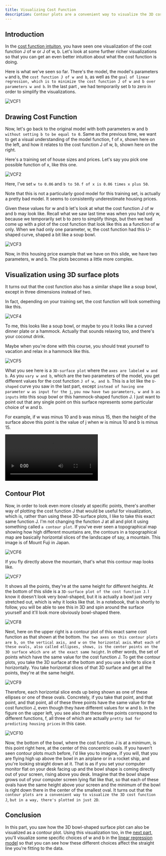 ```yaml
---
title: Visualizing Cost Function
description: Contour plots are a convenient way to visualize the 3D cost function J, but in a way, there's plotted in just 2D
---
```


## Introduction 
In the [cost function intuiton](./cost-function-intuition), you have seen one visualization of the cost function J of w or J of w, b. Let's look at some further richer visualizations so that you can get an even better intuition about what the cost function is doing. 

Here is what we've seen so far. There's the model, the model's parameters `w` and `b`, the `cost function J of w and b`, as well as the `goal of linear regression, which is to minimize the cost function J of w and b over parameters w and b`. In the last part , we had temporarily set b to zero in order to simplify the visualizations.

![VCF1](/SL/RegressionModel/VCF1.png)

## Drawing Cost Function 
Now, let's go back to the original model with both parameters w and b `without setting b to be equal to 0`. Same as the previous time, we want to get a visual understanding of the model function, f of x, shown here on the left, and how it relates to the cost function J of w, b, shown here on the right. 

Here's a training set of house sizes and prices. Let's say you pick one possible function of x, like this one. 

![VCF2](/SL/RegressionModel/VCF2.png)

Here, I've set `w to 0.06` and `b to 50`. `f of x is 0.06 times x plus 50`. 

<Callout>
Note that this is not a particularly good model for this training set, is actually a pretty bad model. It seems to consistently underestimate housing prices. 
</Callout>

Given these values for w and b let's look at what the cost function J of w and b may look like. Recall what we saw last time was when you had only w, because we temporarily set b to zero to simplify things, but then we had come up with a plot of the cost function that look like this as a function of w only. When we had only one parameter, w, the cost function had this U-shaped curve, shaped a bit like a soup bowl.

![VCF3](/SL/RegressionModel/VCF3.png)

Now, in this housing price example that we have on this slide, we have two parameters, w and b. The plots becomes a little more complex. 

## Visualization using 3D surface plots
It turns out that the cost function also has a similar shape like a soup bowl, except in three dimensions instead of two. 

In fact, depending on your training set, the cost function will look something like this.

![VCF4](/SL/RegressionModel/VCF4.png)

To me, this looks like a soup bowl, or maybe to you it looks like a curved dinner plate or a hammock. Actually that sounds relaxing too, and there's your coconut drink. 

Maybe when you're done with this course, you should treat yourself to vacation and relax in a hammock like this. 

![VCF5](/SL/RegressionModel/VCF5.png)

What you see here is a `3D-surface plot` where the `axes are labeled w and b`. As you `vary w and b`, which are the two parameters of the model, you get different values for the cost function `J of w, and b`. This is a lot like the `U-shaped` curve you saw in the last part, except `instead of having one parameter w as input for the j`, `you now have two parameters, w and b as inputs` into this soup bowl or this hammock-shaped function J. I just want to point out that any single point on this surface represents some particular choice of w and b. 

For example, if w was minus 10 and b was minus 15, then the height of the surface above this point is the value of j when w is minus 10 and b is minus 15. 

<video autoplay loop playsinline controls >
  <source src="/Clips/VCF.mp4" type="video/mp4" />
</video>

## Contour Plot

Now, in order to look even more closely at specific points, there's another way of plotting the cost function J that would be useful for visualization, which is, rather than using these 3D-surface plots, I like to take this exact same function J. I'm not changing the function J at all and plot it using something called `a contour plot`.
If you've ever seen a topographical map showing how high different mountains are, the contours in a topographical map are basically horizontal slices of the landscape of say, a mountain. This image is of Mount Fuji in Japan. 

![VCF6](/SL/RegressionModel/VCF6.png)

If you fly directly above the mountain, that's what this contour map looks like. 

![VCF7](/SL/RegressionModel/VCF7.png)

It shows all the points, they're at the same height for different heights. At the bottom of this slide is a `3D-surface plot of the cost function J`. I know it doesn't look very bowl-shaped, but it is actually a bowl just very stretched out, which is why it looks like that. In a notebook, that is shortly to follow, you will be able to see this in 3D and spin around the surface yourself and it'll look more obviously bowl-shaped there.

![VCF8](/SL/RegressionModel/VCF8.png)

Next, here on the upper right is a contour plot of this exact same cost function as that shown at the bottom. `The two axes on this contour plots are b, on the vertical axis, and w on the horizontal axis`. `What each of these ovals, also called ellipses, shows, is the center points on the 3D surface which are at the exact same height`. In other words, the set of points which have the same value for the cost function J. To get the contour plots, you take the 3D surface at the bottom and you use a knife to slice it horizontally. You take horizontal slices of that 3D surface and get all the points, they're at the same height.

![VCF9](/SL/RegressionModel/VCF9.png)

Therefore, each horizontal slice ends up being shown as one of these ellipses or one of these ovals. Concretely, if you take that point, and that point, and that point, all of these three points have the same value for the cost function J, even though they have different values for w and b. In the figure on the upper left, you see also that these three points correspond to different functions, f, all three of which are actually `pretty bad for predicting housing prices` in this case. 

![VCF10](/SL/RegressionModel/VCF10.png)

Now, the bottom of the bowl, where the cost function J is at a minimum, is this point right here, at the center of this concentric ovals. If you haven't seen contour plots much before, I'd like you to imagine, if you will, that you are flying high up above the bowl in an airplane or in a rocket ship, and you're looking straight down at it. That is as if you set your computer monitor flat on your desk facing up and the bowl shape is coming directly out of your screen, rising above you desk. Imagine that the bowl shape grows out of your computer screen lying flat like that, so that each of these ovals have the same height above your screen and the minimum of the bowl is right down there in the center of the smallest oval. It turns out that the `contour plots are a convenient way to visualize the 3D cost function J`, `but in a way, there's plotted in just 2D`. 

## Conclusion 
In this part, you saw how the 3D bowl-shaped surface plot can also be visualized as a contour plot. Using this visualization too, in the [next part](./visualization-examples), you'll visualize some specific choices of w and b in the [linear regression model](./) so that you can see how these different choices affect the straight line you're fitting to the data.


